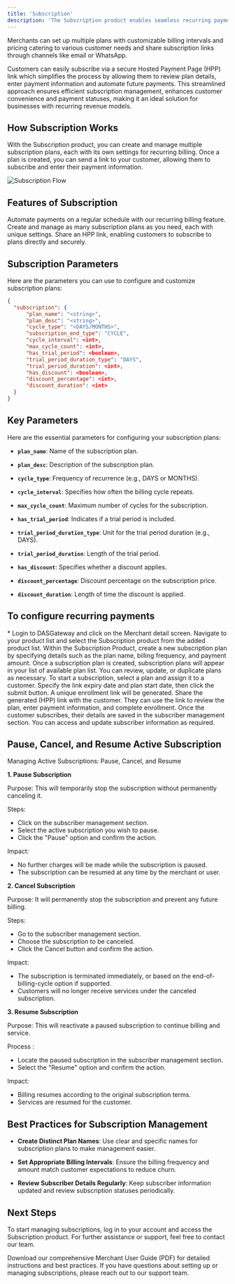 ```yaml
---
title: 'Subscription'
description: 'The Subscription product enables seamless recurring payments through the gateway, offering a centralized solution to create, assign, and manage subscription plans efficiently.'
---
```


Merchants can set up multiple plans with customizable billing intervals and pricing catering to various customer needs and share subscription links through channels like email or WhatsApp.

Customers can easily subscribe via a secure Hosted Payment Page (HPP) link which simplifies the process by allowing them to review plan details, enter payment information and automate future payments. This streamlined approach ensures efficient subscription management, enhances customer convenience and payment statuses, making it an ideal solution for businesses with recurring revenue models.

## **How Subscription Works**

With the Subscription product, you can create and manage multiple subscription plans, each with its own settings for recurring billing. Once a plan is created, you can send a link to your customer, allowing them to subscribe and enter their payment information.

![Subscription Flow](/images/flows-subscription.svg)

## **Features of Subscription**

<CardGroup>
  <Card title="Recurring Billing" icon="calendar">
    Automate payments on a regular schedule with our recurring billing feature.
  </Card>

  <Card title="Flexible Plan Creation" icon="plus">
    Create and manage as many subscription plans as you need, each with unique settings.
  </Card>

  <Card title="Customer Self-Enrollment" icon="link">
    Share an HPP link, enabling customers to subscribe to plans directly and securely.
  </Card>
</CardGroup>

## **Subscription Parameters**

Here are the parameters you can use to configure and customize subscription plans:

```json
{
  "subscription": {
      "plan_name": "<string>",
      "plan_desc": "<string>",
      "cycle_type": "<DAYS/MONTHS>",
      "subscription_end_type": "CYCLE",
      "cycle_interval": <int>,
      "max_cycle_count": <int>,
      "has_trial_period": <boolean>,
      "trial_period_duration_type": "DAYS",
      "trial_period_duration": <int>,
      "has_discount": <boolean>,
      "discount_percentage": <int>,
      "discount_duration": <int>
  }
}
```

## **Key Parameters**

Here are the essential parameters for configuring your subscription plans:

* **`plan_name`**: Name of the subscription plan.

* **`plan_desc`**: Description of the subscription plan.

* **`cycle_type`**: Frequency of recurrence (e.g., DAYS or MONTHS).

* **`cycle_interval`**: Specifies how often the billing cycle repeats.

* **`max_cycle_count`**: Maximum number of cycles for the subscription.

* **`has_trial_period`**: Indicates if a trial period is included.

* **`trial_period_duration_type`**: Unit for the trial period duration (e.g., DAYS).

* **`trial_period_duration`**: Length of the trial period.

* **`has_discount`**: Specifies whether a discount applies.

* **`discount_percentage`**: Discount percentage on the subscription price.

* **`discount_duration`**: Length of time the discount is applied.

## **To configure recurring payments**

<Steps>
  <Step title="Login to DASGatway">
    * Login to DASGateway and click on the Merchant detail screen.
  </Step>

  <Step title="Access the Subscription Product">
    Navigate to your product list and select the Subscription product from the added product list.
  </Step>

  <Step title="Create a Subscription Plan">
    Within the Subscription Product, create a new subscription plan by specifying details such as the plan name, billing frequency, and payment amount.
  </Step>

  <Step title="Manage Subscription Plans">
    Once a subscription plan is created, subscription plans will appear in your list of available plan list. You can review, update, or duplicate plans as necessary.
  </Step>

  <Step title="Start a Subscription/ Add Subscriber to the plan">
    To start a subscription, select a plan and assign it to a customer. Specify the link expiry date and plan start date, then click the submit button. A unique enrollment link will be generated.
  </Step>

  <Step title="Send the Subscription Link">
    Share the generated (HPP) link with the customer. They can use the link to review the plan, enter payment information, and complete enrollment.
  </Step>

  <Step title="Manage Subscriber Information">
    Once the customer subscribes, their details are saved in the subscriber management section. You can access and update subscriber information as required.
  </Step>
</Steps>

## **Pause, Cancel, and Resume Active Subscription**

Managing Active Subscriptions: Pause, Cancel, and Resume

**1. Pause Subscription**

Purpose: This will temporarily stop the subscription without permanently canceling it.

Steps:
* Click on the subscriber management section.
* Select the active subscription you wish to pause.
* Click the "Pause" option and confirm the action.

Impact:
* No further charges will be made while the subscription is paused.
* The subscription can be resumed at any time by the merchant or user.

**2. Cancel Subscription**

Purpose: It will permanently stop the subscription and prevent any future billing.

Steps:
* Go to the subscriber management section.
* Choose the subscription to be canceled.
* Click the Cancel button and confirm the action.

Impact:
* The subscription is terminated immediately, or based on the end-of-billing-cycle option if supported.
* Customers will no longer receive services under the canceled subscription.

**3. Resume Subscription**

Purpose: This will reactivate a paused subscription to continue billing and service.

Process :
* Locate the paused subscription in the subscriber management section.
* Select the "Resume" option and confirm the action.

Impact:
* Billing resumes according to the original subscription terms.
* Services are resumed for the customer.

## **Best Practices for Subscription Management**

* **Create Distinct Plan Names**: Use clear and specific names for subscription plans to make management easier.

* **Set Appropriate Billing Intervals**: Ensure the billing frequency and amount match customer expectations to reduce churn.

* **Review Subscriber Details Regularly**: Keep subscriber information updated and review subscription statuses periodically.

## **Next Steps**

To start managing subscriptions, log in to your account and access the Subscription product. For further assistance or support, feel free to contact our team.

<Card title="Download Merchant User Guide" icon="file-pdf" href="https://drive.google.com/file/d/1FmQVOM1YfX1trzHPHmdpWUM43DOaEtow/view?usp=drive_link">
  Download our comprehensive Merchant User Guide (PDF) for detailed instructions and best practices.
</Card>

<Card title="Need Assistance?" icon="life-ring" href="/support/contact">
  If you have questions about setting up or managing subscriptions, please reach out to our support team.
</Card>